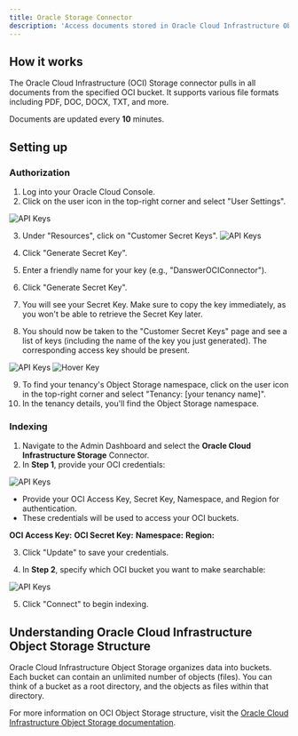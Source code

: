 ```yaml
---
title: Oracle Storage Connector
description: 'Access documents stored in Oracle Cloud Infrastructure Object Storage'
---
```


## How it works
The Oracle Cloud Infrastructure (OCI) Storage connector pulls in all documents from the specified OCI bucket. It supports various file formats including PDF, DOC, DOCX, TXT, and more.

Documents are updated every **10** minutes.

## Setting up

### Authorization

1. Log into your Oracle Cloud Console.
2. Click on the user icon in the top-right corner and select "User Settings".

![API Keys](/images/connectors/blob/oci/topbar.png)


3. Under "Resources", click on "Customer Secret Keys".
![API Keys](/images/connectors/blob/oci/apikeys.png)


4. Click "Generate Secret Key".
5. Enter a friendly name for your key (e.g., "DanswerOCIConnector").
6. Click "Generate Secret Key".
7. You will see your Secret Key. Make sure to copy the key immediately, as you won't be able to retrieve the Secret Key later.

8. You should now be taken to the "Customer Secret Keys" page and see a list of keys (including the name of the key you just generated). The corresponding access key should be present.

![API Keys](/images/connectors/blob/oci/secretkeys.png)
![Hover Key](/images/connectors/blob/oci/hoverkey.png)

9. To find your tenancy's Object Storage namespace, click on the user icon in the top-right corner and select "Tenancy: [your tenancy name]".
10. In the tenancy details, you'll find the Object Storage namespace.


### Indexing

1. Navigate to the Admin Dashboard and select the **Oracle Cloud Infrastructure Storage** Connector.
2. In **Step 1**, provide your OCI credentials:

![API Keys](/images/connectors/blob/oci/danswer1.png)

* Provide your OCI Access Key, Secret Key, Namespace, and Region for authentication.
* These credentials will be used to access your OCI buckets.

**OCI Access Key:**
**OCI Secret Key:**
**Namespace:**
**Region:**

3. Click "Update" to save your credentials.

4. In **Step 2**, specify which OCI bucket you want to make searchable:

![API Keys](/images/connectors/blob/oci/danswer2.png)


5. Click "Connect" to begin indexing.

## Understanding Oracle Cloud Infrastructure Object Storage Structure

Oracle Cloud Infrastructure Object Storage organizes data into buckets. Each bucket can contain an unlimited number of objects (files). You can think of a bucket as a root directory, and the objects as files within that directory.

For more information on OCI Object Storage structure, visit the [Oracle Cloud Infrastructure Object Storage documentation](https://docs.oracle.com/en-us/iaas/Content/Object/Concepts/objectstorageoverview.htm).